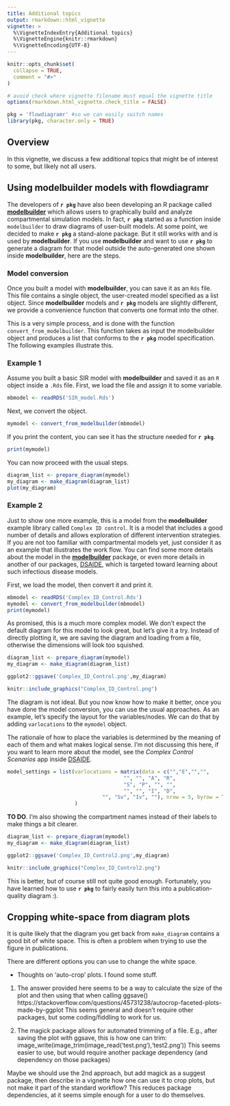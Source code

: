 ```yaml
---
title: Additional topics
output: rmarkdown::html_vignette
vignette: >
  %\VignetteIndexEntry{Additional topics}
  %\VignetteEngine{knitr::rmarkdown}
  %\VignetteEncoding{UTF-8}
---
```


```r
knitr::opts_chunk$set(
  collapse = TRUE,
  comment = "#>"
)

# avoid check where vignette filename must equal the vignette title
options(rmarkdown.html_vignette.check_title = FALSE)
```

```r
pkg = 'flowdiagramr' #so we can easily switch names
library(pkg, character.only = TRUE)
```


## Overview

In this vignette, we discuss a few additional topics that might be of interest to some, but likely not all users.


## Using modelbuilder models with flowdiagramr

The developers of **`r pkg`** have also been developing an R package called [**modelbuilder**](https://ahgroup.github.io/modelbuilder/) which allows users to graphically build and analyze compartmental simulation models. In fact, **`r pkg`** started as a function inside `modelbuilder` to draw diagrams of user-built models. At some point, we decided to make **`r pkg`** a stand-alone package. But it still works with and is used by **modelbuilder**. If you use **modelbuilder** and want to use **`r pkg`** to generate a diagram for that model outside the auto-generated one shown inside **modelbuilder**, here are the steps.


### Model conversion

Once you built a model with **modelbuilder**, you can save it as an `Rds` file. This file contains a single object, the user-created model specified as a list object.
Since **modelbuilder** models and **`r pkg`** models are slightly different, we provide a convenience function that converts one format into the other. 

This is a very simple process, and is done with the function `convert_from_modelbuilder`. This function takes as input the modelbuilder object and produces a list that conforms to the **`r pkg`** model specification. The following examples illustrate this.

### Example 1

Assume you built a basic SIR model with **modelbuilder** and saved it as an `R` object inside a `.Rds` file. 
First, we load the file and assign it to some variable.

```r
mbmodel <- readRDS('SIR_model.Rds')
```

Next, we convert the object.

```r
mymodel <- convert_from_modelbuilder(mbmodel)
```

If you print the content, you can see it has the structure needed for **`r pkg`**. 

```r
print(mymodel)
```

You can now proceed with the usual steps.

```r
diagram_list <- prepare_diagram(mymodel)
my_diagram <- make_diagram(diagram_list)
plot(my_diagram)
```

### Example 2

Just to show one more example, this is a model from the **modelbuilder** example library called `Complex ID control`. It is a model that includes a good number of details and allows exploration of different intervention strategies. If you are not too familiar with compartmental models yet, just consider it as an example that illustrates the work flow. You can find some more details about the model in the [**modelbuilder**](https://ahgroup.github.io/modelbuilder/) package, or even more details in another of our packages, [DSAIDE](https://ahgroup.github.io/DSAIDE/), which is targeted toward learning about such infectious disease models.

First, we load the model, then convert it and print it.

```r
mbmodel <- readRDS('Complex_ID_Control.Rds')
mymodel <- convert_from_modelbuilder(mbmodel)
print(mymodel)
```

As promised, this is a much more complex model. We don't expect the default diagram for this model to look great, but let's give it a try. 
Instead of directly plotting it, we are saving the diagram and loading from a file, otherwise the dimensions will look too squished.


```r
diagram_list <- prepare_diagram(mymodel)
my_diagram <- make_diagram(diagram_list)
```


```r
ggplot2::ggsave('Complex_ID_Control.png',my_diagram)
```

```r
knitr::include_graphics("Complex_ID_Control.png")
```

The diagram is not ideal. But you now know how to make it better, once you have done the model conversion, you can use the usual approaches.
As an example, let's specify the layout for the variables/nodes. We can do that by adding `varlocations` to the `mymodel` object.

The rationale of how to place the variables is determined by the meaning of each of them and what makes logical sense. I'm not discussing this here, if you want to learn more about the model, see the _Complex Control Scenarios_ app inside [DSAIDE](https://ahgroup.github.io/DSAIDE/).

```r
model_settings = list(varlocations = matrix(data = c("","E","","",
                                      "", "", "A", "R",
                                      "S", "P", "", "",
                                      "", "", "I", "D",
                               "", "Sv", "Iv", ""), nrow = 5, byrow = TRUE)
                      )
```

**TO DO**. I'm also showing the compartment names instead of their labels to make things a bit clearer.

```r
diagram_list <- prepare_diagram(mymodel)
my_diagram <- make_diagram(diagram_list)
```

```r
ggplot2::ggsave('Complex_ID_Control2.png',my_diagram)
```

```r
knitr::include_graphics("Complex_ID_Control2.png")
```

This is better, but of course still not quite good enough. Fortunately, you have learned how to use **`r pkg`** to fairly easily turn this into a publication-quality diagram :).


## Cropping white-space from diagram plots

It is quite likely that the diagram you get back from `make_diagram` contains a good bit of white space. This is often a problem when trying to use the figure in publications.

There are different options you can use to change the white space.




* Thoughts on 'auto-crop' plots. I found some stuff. 
1. The answer provided here seems to be a way to calculate the size of the plot and then using that when calling ggsave()
https://stackoverflow.com/questions/45731238/autocrop-faceted-plots-made-by-ggplot
This seems general and doesn't require other packages, but some coding/fiddling to work for us.

2. The magick package allows for automated trimming of a file. E.g., after saving the plot with ggsave, this is how one can trim:
image_write(image_trim(image_read('test.png'),'test2.png'))
This seems easier to use, but would require another package dependency (and dependency on those packages)

Maybe we should use the 2nd approach, but add magick as a suggest package, then describe in a vignette how one can use it to crop plots, but not make it part of the standard workflow?
This reduces package dependencies, at it seems simple enough for a user to do themselves.



